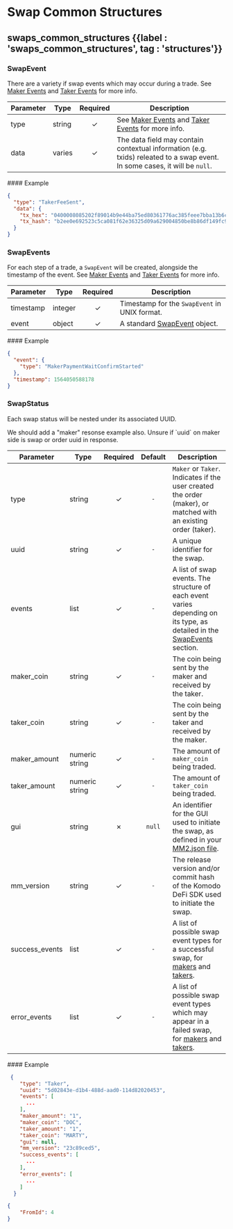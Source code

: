 
# Swap Common Structures

## swaps\_common\_structures {{label : 'swaps_common_structures', tag : 'structures'}}

### SwapEvent

There are a variety if swap events which may occur during a trade. See [Maker Events](/komodo-defi-framework/api/common_structures/swaps/maker_events/) and [Taker Events](/komodo-defi-framework/api/common_structures/swaps/maker_events/) for more info.

| Parameter | Type   | Required | Description                                                                                                                                                                              |
| --------- | ------ | :------: | ---------------------------------------------------------------------------------------------------------------------------------------------------------------------------------------- |
| type      | string |     ✓    | See [Maker Events](/komodo-defi-framework/api/common_structures/swaps/maker_events/) and [Taker Events](/komodo-defi-framework/api/common_structures/swaps/maker_events/) for more info. |
| data      | varies |     ✓    | The data field may contain contextual information (e.g. txids) releated to a swap event. In some cases, it will be `null`.                                                               |

<CollapsibleSection expandedText="Hide Example" collapsedText="Show Example">
  #### Example

  ```json
  {
    "type": "TakerFeeSent",
    "data": {
      "tx_hex": "0400008085202f89014b9e44ba75ed80361776ac385feee7bba13b6c2d3147a3d9b5d71362a4624219000000006b483045022100a45de07b5d211c62e8ecf90cd5bee5076f6b6f20715f5618d7d0d93a6209ad870220596ca01682d2dbd4efeba3a0e90a373fd61b619471747df26afc2e2bb167de4c012103d8064eece4fa5c0f8dc0267f68cee9bdd527f9e88f3594a323428718c391ecc2ffffffff02bcf60100000000001976a914ca1e04745e8ca0c60d8c5881531d51bec470743f88acf4979600000000001976a914d346067e3c3c3964c395fee208594790e29ede5d88acaf73d363000000000000000000000000000000",
      "tx_hash": "b2ee0e692523c5ca081f62e36325d09a629004850be8b86df149fc979e9e3e87"
    }
  }
  ```
</CollapsibleSection>

### SwapEvents

For each step of a trade, a `SwapEvent` will be created, alongside the timestamp of the event. See [Maker Events](/komodo-defi-framework/api/common_structures/swaps/maker_events/) and [Taker Events](/komodo-defi-framework/api/common_structures/swaps/maker_events/) for more info.

| Parameter | Type    | Required | Description                                                                                    |
| --------- | ------- | :------: | ---------------------------------------------------------------------------------------------- |
| timestamp | integer |     ✓    | Timestamp for the `SwapEvent` in UNIX format.                                                  |
| event     | object  |     ✓    | A standard [SwapEvent](/komodo-defi-framework/api/common_structures/swaps/#swap-event) object. |

<CollapsibleSection expandedText="Hide Example" collapsedText="Show Example">
  #### Example

  ```json
  {
    "event": {
      "type": "MakerPaymentWaitConfirmStarted"
    },
    "timestamp": 1564050588178
  }
  ```
</CollapsibleSection>

### SwapStatus

Each swap status will be nested under its associated UUID.

<DevComment>
  We should add a "maker" resonse example also. Unsure if `uuid` on maker side is swap or order uuid in response.
</DevComment>

| Parameter       | Type           | Required | Default | Description                                                                                                                                                                                                                                                                 |
| --------------- | -------------- | :------: | :-----: | --------------------------------------------------------------------------------------------------------------------------------------------------------------------------------------------------------------------------------------------------------------------------- |
| type            | string         |     ✓    |   `-`   | `Maker` or `Taker`. Indicates if the user created the order (maker), or matched with an existing order (taker).                                                                                                                                                             |
| uuid            | string         |     ✓    |   `-`   | A unique identifier for the swap.                                                                                                                                                                                                                                           |
| events          | list           |     ✓    |   `-`   | A list of swap events. The structure of each event varies depending on its type, as detailed in the [SwapEvents](/komodo-defi-framework/api/common_structures/swaps/) section.                                                                                              |
| maker\_coin     | string         |     ✓    |   `-`   | The coin being sent by the maker and received by the taker.                                                                                                                                                                                                                 |
| taker\_coin     | string         |     ✓    |   `-`   | The coin being sent by the taker and received by the maker.                                                                                                                                                                                                                 |
| maker\_amount   | numeric string |     ✓    |   `-`   | The amount of `maker_coin` being traded.                                                                                                                                                                                                                                    |
| taker\_amount   | numeric string |     ✓    |   `-`   | The amount of `taker_coin` being traded.                                                                                                                                                                                                                                    |
| gui             | string         |     ✗    |  `null` | An identifier for the GUI used to initiate the swap, as defined in your [MM2.json file](/komodo-defi-framework/setup/configure-mm2-json/).                                                                                                                                  |
| mm\_version     | string         |     ✓    |   `-`   | The release version and/or commit hash of the Komodo DeFi SDK used to initiate the swap.                                                                                                                                                                                    |
| success\_events | list           |     ✓    |   `-`   | A list of possible swap event types for a successful swap, for [makers](/komodo-defi-framework/api/common_structures/swaps/maker_events/#maker-success-events) and [takers](/komodo-defi-framework/api/common_structures/swaps/taker_events/#taker-success-events).         |
| error\_events   | list           |     ✓    |   `-`   | A list of possible swap event types which may appear in a failed swap, for [makers](/komodo-defi-framework/api/common_structures/swaps/maker_events/#maker-error-events) and [takers](/komodo-defi-framework/api/common_structures/swaps/taker_events/#taker-error-events). |

<CollapsibleSection expandedText="Hide Example" collapsedText="Show Example">
  #### Example

  ```json
   {
      "type": "Taker",
      "uuid": "5d02843e-d1b4-488d-aad0-114d82020453",
      "events": [
        ...
      ],
      "maker_amount": "1",
      "maker_coin": "DOC",
      "taker_amount": "1",
      "taker_coin": "MARTY",
      "gui": null,
      "mm_version": "23c89ced5",
      "success_events": [
        ...
      ],
      "error_events": [
        ...
      ]
    }
  ```

  ```json
  {
      "FromId": 4
  }
  ```
</CollapsibleSection>
